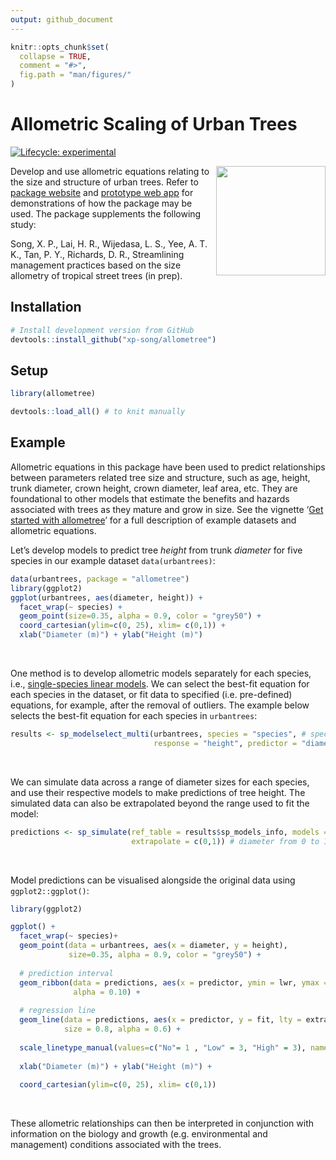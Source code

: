 ```yaml
---
output: github_document
---
```


<!-- README.md is generated from README.Rmd. Please edit that file -->

```r
knitr::opts_chunk$set(
  collapse = TRUE,
  comment = "#>",
  fig.path = "man/figures/"
)
```

# Allometric Scaling of Urban Trees 
<!-- badges: start -->
[![Lifecycle: experimental](https://img.shields.io/badge/lifecycle-experimental-orange.svg)](https://www.tidyverse.org/lifecycle/#experimental)
<!-- badges: end -->

<a href='https://xp-song.github.io/allometree/'><img src='man/figures/logo.png' align="right" height="175" /></a>

Develop and use allometric equations relating to the size and structure of urban trees. Refer to [package website](https://xp-song.github.io/allometree/) and [prototype web app](https://xpsong.shinyapps.io/allometree-sg/) for demonstrations of how the package may be used. The package supplements the following study:  

Song, X. P., Lai, H. R., Wijedasa, L. S., Yee, A. T. K., Tan, P. Y., Richards, D. R., Streamlining management practices based on the size allometry of tropical street trees (in prep). 

## Installation

```r
# Install development version from GitHub
devtools::install_github("xp-song/allometree")
```

## Setup

```r
library(allometree)
```

```r
devtools::load_all() # to knit manually
```


## Example

Allometric equations in this package have been used to predict relationships between parameters related tree size and structure, such as age, height, trunk diameter, crown height, crown diameter, leaf area, etc. They are foundational to other models that estimate the benefits and hazards associated with trees as they mature and grow in size. See the vignette '[Get started with allometree](articles/allometree.html)' for a full description of example datasets and allometric equations.

Let's develop models to predict tree *height* from trunk *diameter* for five species in our example dataset `data(urbantrees)`:

```r
data(urbantrees, package = "allometree")
library(ggplot2)
ggplot(urbantrees, aes(diameter, height)) +
  facet_wrap(~ species) +
  geom_point(size=0.35, alpha = 0.9, color = "grey50") +
  coord_cartesian(ylim=c(0, 25), xlim= c(0,1)) +
  xlab("Diameter (m)") + ylab("Height (m)")
```

&nbsp;

One method is to develop allometric models separately for each species, i.e., [single-species linear models](articles/single-species_models.html). We can select the best-fit equation for each species in the dataset, or fit data to specified (i.e. pre-defined) equations, for example, after the removal of outliers. The example below selects the best-fit equation for each species in `urbantrees`:

```r
results <- sp_modelselect_multi(urbantrees, species = "species", # specify colname of species
                                response = "height", predictor = "diameter") # specify colnames of variables

```

&nbsp;

We can simulate data across a range of diameter sizes for each species, and use their respective models to make predictions of tree height. The simulated data can also be extrapolated beyond the range used to fit the model:

```r
predictions <- sp_simulate(ref_table = results$sp_models_info, models = results$sp_models, 
                           extrapolate = c(0,1)) # diameter from 0 to 1 m

```

&nbsp;

Model predictions can be visualised alongside the original data using `ggplot2::ggplot()`:

```r
library(ggplot2)

ggplot() +
  facet_wrap(~ species)+ 
  geom_point(data = urbantrees, aes(x = diameter, y = height),
             size=0.35, alpha = 0.9, color = "grey50") +
  
  # prediction interval
  geom_ribbon(data = predictions, aes(x = predictor, ymin = lwr, ymax = upr), 
              alpha = 0.10) +
  
  # regression line
  geom_line(data = predictions, aes(x = predictor, y = fit, lty = extrapolated),
            size = 0.8, alpha = 0.6) +
  
  scale_linetype_manual(values=c("No"= 1 , "Low" = 3, "High" = 3), name = "Extrapolated") +
  
  xlab("Diameter (m)") + ylab("Height (m)") +
  
  coord_cartesian(ylim=c(0, 25), xlim= c(0,1))
```

&nbsp;

These allometric relationships can then be interpreted in conjunction with information on the biology and growth (e.g. environmental and management) conditions associated with the trees.
